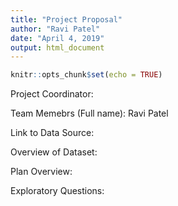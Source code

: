 ```yaml
---
title: "Project Proposal"
author: "Ravi Patel"
date: "April 4, 2019"
output: html_document
---
```


```r
knitr::opts_chunk$set(echo = TRUE)
```

Project Coordinator:

Team Memebrs (Full name):
  Ravi Patel

Link to Data Source:

Overview of Dataset:

Plan Overview:

Exploratory Questions:
